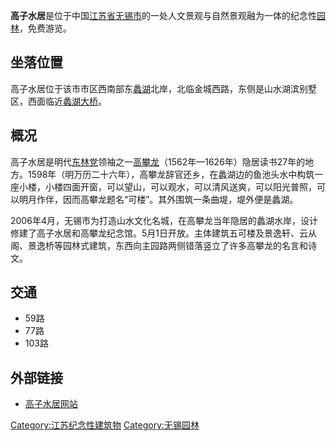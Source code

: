 {{coord|31.52593|120.27865|display=title}}
'''高子水居'''是位于中国[[江苏省|江苏省]][[无锡市|无锡市]]的一处人文景观与自然景观融为一体的纪念性[[园林|园林]]，免费游览。

== 坐落位置 ==

高子水居位于该市市区西南部东[[蠡湖|蠡湖]]北岸，北临金城西路，东侧是山水湖滨别墅区，西面临近[[蠡湖大桥|蠡湖大桥]]。

== 概况 ==

高子水居是明代[[东林党|东林党]]领袖之一[[高攀龙|高攀龙]]（1562年—1626年）隐居读书27年的地方。1598年（明万历二十六年），高攀龙辞官还乡，在蠡湖边的鱼池头水中构筑一座小楼，小楼四面开窗，可以望山，可以观水，可以清风送爽，可以阳光普照，可以明月作伴，因而高攀龙题名“可楼”。其外围筑一条曲堤，堤外便是蠡湖。

2006年4月，无锡市为打造山水文化名城，在高攀龙当年隐居的蠡湖水岸，设计修建了高子水居和高攀龙纪念馆。5月1日开放。主体建筑五可楼及景逸轩、云从阁、景逸桥等园林式建筑，东西向主园路两侧错落竖立了许多高攀龙的名言和诗文。
== 交通 ==

*59路
*77路
*103路

== 外部链接 ==
*[https://web.archive.org/web/20070310191325/http://www.gaozi.cn/gpljng.htm 高子水居网站]

[[Category:江苏纪念性建筑物|Category:江苏纪念性建筑物]]
[[Category:无锡园林|Category:无锡园林]]